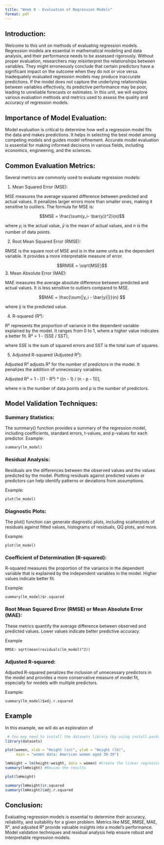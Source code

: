 ```yaml
---
title: "Week 9 - Evaluation of Regression Models"
format: pdf
---
```


## Introduction:

Welcome to this unit on methods of evaluating regression models. Regression models are essential in mathematical modeling and data analysis, and their performance needs to be assessed rigorously. Without proper evaluation, researchers may misinterpret the relationships between variables. They might erroneously conclude that certain predictors have a significant impact on the outcome when they do not or vice versa. Inadequately evaluated regression models may produce inaccurate predictions. If the model does not capture the underlying relationships between variables effectively, its predictive performance may be poor, leading to unreliable forecasts or estimates. In this unit, we will explore various evaluation methods and metrics used to assess the quality and accuracy of regression models.

## Importance of Model Evaluation:

Model evaluation is critical to determine how well a regression model fits the data and makes predictions. It helps in selecting the best model among competing models and guides model refinement. Accurate model evaluation is essential for making informed decisions in various fields, including economics, engineering, and the sciences.

## Common Evaluation Metrics:

Several metrics are commonly used to evaluate regression models:

1. Mean Squared Error (MSE):

MSE measures the average squared difference between predicted and actual values. It penalizes larger errors more than smaller ones, making it sensitive to outliers.
The formula for MSE is: 

$$MSE = \frac{\sum(y_i- \bar{y})^2}{n}$$

where $y_i$ is the actual value, $\bar{y}$ is the mean of actual values, and $n$ is the number of data points.

2. Root Mean Squared Error (RMSE):

RMSE is the square root of MSE and is in the same units as the dependent variable. It provides a more interpretable measure of error.

$$RMSE = \sqrt{MSE}$$
3. Mean Absolute Error (MAE):

MAE measures the average absolute difference between predicted and actual values. It is less sensitive to outliers compared to MSE.

$$MAE = \frac{\sum{|y_i - \bar{y}|}}{n} $$

where ŷ is the predicted value.

4. R-squared (R²):

R² represents the proportion of variance in the dependent variable explained by the model. It ranges from 0 to 1, where a higher value indicates a better fit.
R² = 1 - (SSE / SST),

where SSE is the sum of squared errors and SST is the total sum of squares.

5. Adjusted R-squared (Adjusted R²):

Adjusted R² adjusts R² for the number of predictors in the model. It penalizes the addition of unnecessary variables.

Adjusted R² = 1 - [(1 - R²) * ((n - 1) / (n - p - 1))], 

where n is the number of data points and p is the number of predictors.

## Model Validation Techniques:

### Summary Statistics:
The summary() function provides a summary of the regression model, including coefficients, standard errors, t-values, and p-values for each predictor.
Example: 
```
summary(lm_model)
```

### Residual Analysis:
Residuals are the differences between the observed values and the values predicted by the model. Plotting residuals against predicted values or predictors can help identify patterns or deviations from assumptions.
        
Example: 
```
plot(lm_model)
```
    
### Diagnostic Plots:
The plot() function can generate diagnostic plots, including scatterplots of residuals against fitted values, histograms of residuals, QQ plots, and more.

Example: 
```
plot(lm_model)
```

### Coefficient of Determination (R-squared):
R-squared measures the proportion of the variance in the dependent variable that is explained by the independent variables in the model. Higher values indicate better fit.

Example: 
```
summary(lm_model)$r.squared
```

### Root Mean Squared Error (RMSE) or Mean Absolute Error (MAE):
These metrics quantify the average difference between observed and predicted values. Lower values indicate better predictive accuracy.

Example 
```
RMSE: sqrt(mean(residuals(lm_model)^2))
```

### Adjusted R-squared:
Adjusted R-squared penalizes the inclusion of unnecessary predictors in the model and provides a more conservative measure of model fit, especially for models with multiple predictors.

Example: 
```
summary(lm_model)$adj.r.squared
```


## Example

In this example, we will do an exploration of
```r
 # You may need to install the datasets library (by using install.packages('datasets'))
library(datasets)
```


```r
plot(women, xlab = "Height (in)", ylab = "Weight (lb)",
     main = "women data: American women aged 30-39")
```

```r
lmHeight = lm(height~weight, data = women) #Create the linear regression
summary(lmHeight) #Review the results
```

```r
plot(lmHeight)
```

```r
summary(lmHeight)$r.squared
summary(lmHeight)$adj.r.squared
```


## Conclusion:

Evaluating regression models is essential to determine their accuracy, reliability, and suitability for a given problem.
Metrics like MSE, RMSE, MAE, R², and adjusted R² provide valuable insights into a model's performance.
Model validation techniques and residual analysis help ensure robust and interpretable regression models.

